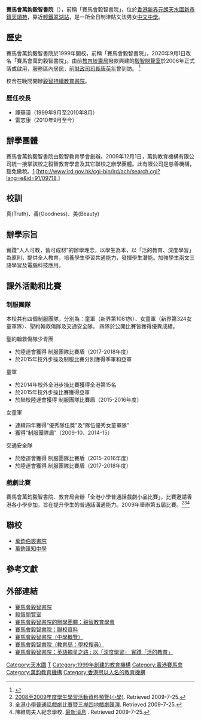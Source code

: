 {{refimprove|time=2018-04-29T18:23:22+00:00}}
{{trivia|time=2018-04-29T18:23:22+00:00}}
{{Infobox School
| name        = 賽馬會萬鈞毅智書院
| other_name  = Jockey Club Man Kwan EduYoung College
| image       = [[File:賽馬會毅智書院.jpg|280px]]
| logo        =
| motto       = 真 善 美
| established = 1999年
| type        = 全日制津貼文法男女[[中學|中學]]
| religion    = 無
| affiliation =
| district    = 元朗天水圍
| grades      =
| president   =
| principal   = 雷志康校長
| dean        =
| college     =
| house       =
| sc          =
| cs          =
| faculty     =
| staff       =
| students    =
| athletics   =
| conference  =
| tree        =
| colors      =
| mascot      =
| magazine    =
| free_label  = 教學語言
| free_text   = 中文/英文
| free_label2 = 機構
| free_text2  = 萬鈞教育機構
| free_label3 =
| free_text3  =
| address     = [[元朗區|元朗]][[天水圍新市鎮|天水圍]][[天頌苑|天頌苑]]
| tel         = (852) 2447 2322
| fax         = (852) 2447 3058
| mail        = eduyoung@jcmkec.edu.hk
| website     = http://www.jcmkec.edu.hk/
}}
'''賽馬會萬鈞毅智書院'''（{{lang-en|Jockey Club Man Kwan EduYoung College}}），前稱「賽馬會毅智書院」，位於[[香港|香港]][[新界|新界]][[元朗區|元朗]][[天水圍新市鎮|天水圍新市鎮]][[天頌苑|天頌苑]]，靠近[[香港輕鐵|輕鐵]][[翠湖站|翠湖站]]，是一所全日制津貼文法男女[[中文中學|中文中學]]。

== 歷史 ==
賽馬會萬鈞毅智書院於1999年開校，前稱「賽馬會毅智書院」，2020年9月1日改名「賽馬會萬鈞毅智書院」。由前[[教育統籌局|教育統籌局]]撥款興建的[[毅智閱覽室|毅智閱覽室]]於2006年正式落成啟用，服務區內居民，前[[財政司司長|財政司司長]][[唐英年|唐英年]]曾到訪。 <ref>{{Cite web |url=http://www.news.gov.hk/tc/category/healthandcommunity/060714/html/060714tc05007.htm |title=商校合作克服跨代貧窮 |access-date=2007-11-17 |archive-date=2009-03-05 |archive-url=https://web.archive.org/web/20090305145918/http://news.gov.hk/tc/category/healthandcommunity/060714/html/060714tc05007.htm |dead-url=no }}</ref>

校舍在晚間開辦[http://www.edb.gov.hk/index.aspx?nodeID=510&langno=2&inMode=2&scrn=533980000134 毅智持續教育書院]{{dead link|date=2018年4月 |bot=InternetArchiveBot |fix-attempted=yes }}。

=== 歷任校長 ===
*譚華漢（1999年9月至2010年8月）
*雷志康（2010年9月至今）

== 辦學團體 ==
賽馬會萬鈞毅智書院由毅智教育學會創辦。2009年12月1日，萬鈞教育機構有限公司統一接掌該校之毅智教育學會及其它聯校之辦學團體。此有限公司是慈善機構，豁免繳稅。[http://www.tjcec.edu.hk/files/content/file/content-317-pdf.pdf]{{dead link|date=2018年4月 |bot=InternetArchiveBot |fix-attempted=yes }} [http://www.ird.gov.hk/cgi-bin/ird/ach/search.cgi?lang=e&id=91/09718,]{{dead link|date=2018年4月 |bot=InternetArchiveBot |fix-attempted=yes }}

== 校訓 ==
真(Truth)、善(Goodness)、美(Beauty)

== 辦學宗旨 ==
實踐“人人可教，皆可成材”的辦學理念，以學生為本，以「活的教育、深度學習」為原則，提供全人教育，培養學生學習共通能力，發揮學生潛能。加強學生兩文三語學習及電腦科技應用。

==課外活動和比賽==

===制服團隊===
本校共有四個制服團隊，分別為：童軍（新界第1081旅）、女童軍（新界第324女童軍隊）、聖約翰救傷隊及交通安全隊。
四隊於公開比賽皆獲得優異成績。

;聖約翰救傷隊少青團
*於陸運會獲得 制服團隊比賽盾（2017-2018年度）
*於2015年校外步操及制服比賽分別獲得季軍和亞軍 

;童軍
*於2014年校外全港步操比賽獲得全港第15名
*於2015年校外步操比賽獲得亞軍
*於聯校陸運會獲得 制服團隊比賽盾（2015-2016年度）

;女童軍
*連續四年獲得“優秀隊伍獎”及“隊伍優秀女童軍隊”
*獲得“制服團隊盾”（2009-10、2014-15）

;交通安全隊
*於陸運會獲得 制服團隊比賽盾（2015-2016年度）
*於陸運會獲得 制服團隊比賽盾（2017-2018年度）

===戲劇比賽===
賽馬會萬鈞毅智書院、教育局合辦「全港小學普通話戲劇小品比賽」，比賽邀請香港各小學參加，旨在提升學生的普通話溝通能力。2009年舉辦第五屆比賽。<ref>[http://www.edb.gov.hk/FileManager/TC/Content_3151/info%200809_pri_c.pdf 2008至2009年度學生學習活動資料預覽(小學)]{{dead link|date=2018年4月 |bot=InternetArchiveBot |fix-attempted=yes }}. Retrieved 2009-7-25.</ref><ref>[http://resources.edb.gov.hk/pthseed/secondary/appendix/eduyoung3.pdf 全港小學普通話戲劇比賽暨三岸四地戲劇匯演]. Retrieved 2009-7-25.</ref><ref>陳維周夫人紀念學校. [http://www.mcwcms.edu.hk/main/news.htm 最新消息] {{Wayback|url=http://www.mcwcms.edu.hk/main/news.htm |date=20180316061722 }}. Retrieved 2009-7-25.</ref>

== 聯校 ==
*[[萬鈞伯裘書院|萬鈞伯裘書院]]
*[[萬鈞匯知中學|萬鈞匯知中學]]

==參考文獻==
{{reflist}}

== 外部連結 ==
*[http://www.tjcec.edu.hk/ 賽馬會毅智書院] {{Wayback|url=http://www.tjcec.edu.hk/ |date=20090619130814 }}
*[https://web.archive.org/web/20071213010122/http://www.ecrr.edu.hk/ 毅智閱覽室]
*[http://www.eduyoung.edu.hk/organizer.htm 賽馬會毅智書院的辦學團體：毅智教育學會]{{dead link|date=2018年4月 |bot=InternetArchiveBot |fix-attempted=yes }}
*[http://www.eduyoung.edu.hk/con_school.htm 賽馬會毅智書院：聯校資料]{{dead link|date=2018年4月 |bot=InternetArchiveBot |fix-attempted=yes }}
*[http://ssp.proj.hkedcity.net/chi/detail_basic.php?sch_id=1401 賽馬會毅智書院（中學概覽）] {{Wayback|url=http://ssp.proj.hkedcity.net/chi/detail_basic.php?sch_id=1401 |date=20081021164513 }}
*[http://www.edb.gov.hk/index.aspx?nodeID=510&langno=2&inMode=2&scrn=529788000133 賽馬會毅智書院（教育局：學校搜尋）]{{dead link|date=2018年4月 |bot=InternetArchiveBot |fix-attempted=yes }}
*[https://www.goodschool.hk/blog/%E8%8B%B1%E8%AA%9E%E6%91%98%E6%98%9F%E4%B9%8B%E8%B7%AF%20:%20%E4%BB%A5%E3%80%8C%E6%B7%B1%E5%BA%A6%E5%AD%B8%E7%BF%92%E3%80%8D%20%E5%AF%A6%E8%B8%90%E3%80%8C%E6%B4%BB%E7%9A%84%E6%95%99%E8%82%B2%E3%80%8D 賽馬會毅智書院：英語摘星之路 : 以「深度學習」 實踐「活的教育」]

{{coord|22.46033|113.999258|type:landmark_source:enwiki-googlemaplink|display=title}}

[[Category:天水圍|Category:天水圍]]
[[Category:元朗區中學|T]]
[[Category:1999年創建的教育機構|Category:1999年創建的教育機構]]
[[Category:香港賽馬會|Category:香港賽馬會]]
[[Category:萬鈞教育機構|Category:萬鈞教育機構]]
[[Category:香港冠以人名的教育機構|Category:香港冠以人名的教育機構]]